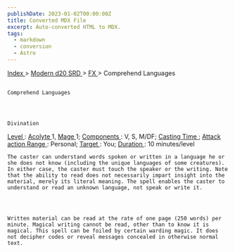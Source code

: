 ```yaml
---
publishDate: 2023-01-02T00:00:00Z
title: Converted MDX File
excerpt: Auto-converted HTML to MDX.
tags:
  - markdown
  - conversion
  - Astro
---
```







[
      Index
     ](-index)
     >
     [
      Modern d20 SRD
     ](modern-d20-srd-index)
     >
     [
      FX
     ](modern-d20-srd-fx-index)
     > Comprehend Languages
    




## 
    Comprehend Languages
   



    Divination
   



[
     Level
    ](modern-d20-srd-fx-level)
    :
    [
     Acolyte
    ](modern-d20-srd-classes-advanced-acolyte)
    1,
    [
     Mage
    ](modern-d20-srd-classes-advanced-mage)
    1;
    [
     Components
    ](modern-d20-srd-fx-components)
    : V, S, M/DF;
    [
     Casting Time
    ](modern-d20-srd-fx-casting-time)
    ;
    [
     Attack action
    ](modern-d20-srd-combat-attack-actions)
[
     Range
    ](modern-d20-srd-fx-range)
    : Personal;
    [
     Target
    ](modern-d20-srd-fx-target)
    : You;
    [
     Duration
    ](modern-d20-srd-fx-duration)
    :  10 minutes/level
   



    The caster can understand words spoken or written in a language he or she does not know (including the unique languages of some creatures). In either case, the caster must touch the speaker or the writing. Note that the ability to read does not necessarily impart insight into the material, merely its literal meaning. The spell enables the caster to understand or read an unknown language, not speak or write it.
   



    Written material can be read at the rate of one page (250 words) per minute. Magical writing cannot be read, other than to know it is magical. This spell can be foiled by certain warding magic. It does not decipher codes or reveal messages concealed in otherwise normal text.
   





